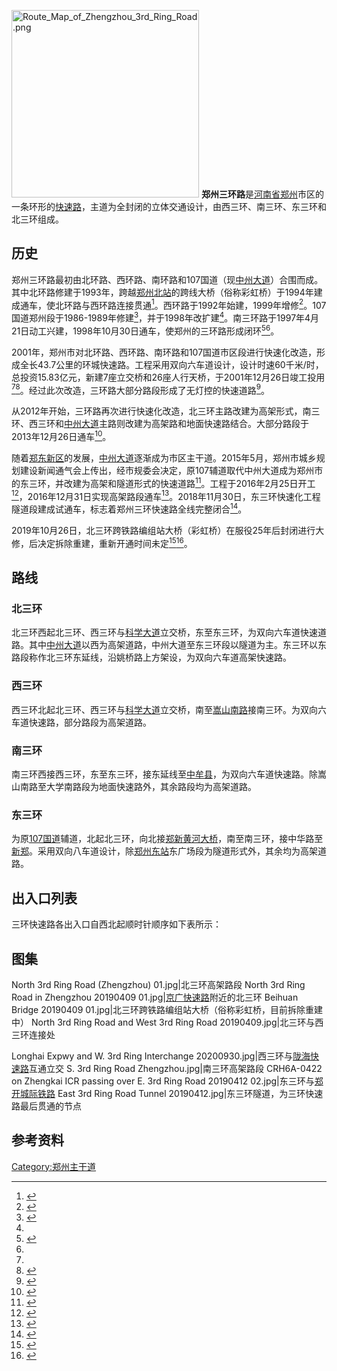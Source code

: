 [[File:Route_Map_of_Zhengzhou_3rd_Ring_Road.png|300px]]
'''郑州三环路'''是[[河南省|河南省]][[郑州市|郑州]]市区的一条环形的[[快速路|快速路]]，主道为全封闭的立体交通设计，由西三环、南三环、东三环和北三环组成。

== 历史 ==
郑州三环路最初由北环路、西环路、南环路和107国道（现[[中州大道|中州大道]]）合围而成。其中北环路修建于1993年，跨越[[郑州北站|郑州北站]]的跨线大桥（俗称彩虹桥）于1994年建成通车，使北环路与西环路连接贯通<ref name=zzsz1>{{cite book |author1=郑州市地方志编纂委员会 |title=郑州市志（1991-2000） |publisher=中州古籍出版社 |location=郑州 |accessdate=2019-11-01}}</ref>。西环路于1992年始建，1999年增修<ref name=zzdcd>{{cite book |author1=《郑州大辞典》编纂委员会 |title=郑州大辞典 |publisher=中州古籍出版社 |location=郑州 |accessdate=2019-11-01}}</ref>。107国道郑州段于1986-1989年修建<ref>{{cite book |author1=郑州市地方志编纂委员会 |title=郑州市志 |publisher=中州古籍出版社 |location=郑州 |accessdate=2019-11-01}}</ref>，并于1998年改扩建<ref name=zzsz1 />。南三环路于1997年4月21日动工兴建，1998年10月30日通车，使郑州的三环路形成闭环<ref>{{cite news |title=南郊飞彩练三环昨通车 |url=http://oldepaper.dahe.cn/docroot/199810/31/km03/lm01/31010102.htm |accessdate=2020-11-25 |work=大河报 |date=1998-10-31}}</ref><ref name=zzdcd />。

2001年，郑州市对北环路、西环路、南环路和107国道市区段进行快速化改造，形成全长43.7公里的环城快速路。工程采用双向六车道设计，设计时速60千米/时，总投资15.83亿元，新建7座立交桥和26座人行天桥，于2001年12月26日竣工投用<ref name=zzdcd /><ref>{{cite book |author1=郑州年鉴编纂委员会 |title=郑州年鉴（2002） |publisher=中州古籍出版社 |location=郑州 |accessdate=2019-11-01}}</ref>。经过此次改造，三环路大部分路段形成了无灯控的快速道路<ref>{{cite news |title=立交手拉手 环臂拥绿城 郑州环城快速路开通，十名建设者上台剪彩 |url=http://oldepaper.dahe.cn/papers/dhb/200112/27/26652/26654.html |accessdate=2020-11-25 |work=大河报 |date=2001-12-27}}</ref>。

从2012年开始，三环路再次进行快速化改造，北三环主路改建为高架形式，南三环、西三环和[[中州大道|中州大道]]主路则改建为高架路和地面快速路结合。大部分路段于2013年12月26日通车<ref>{{cite web|url=http://henan.sina.com.cn/city/gdyw/2013-11-21/175-32851.html|title=12月郑州三环快速路将大部通车 记者绘制交通图|publisher=新浪网|date=2013年11月21日|language=zh-hans|accessdate=2013-12-15|archive-date=2013-12-15|archive-url=https://web.archive.org/web/20131215021348/http://henan.sina.com.cn/city/gdyw/2013-11-21/175-32851.html|dead-url=no}}</ref>。

随着[[郑东新区|郑东新区]]的发展，[[中州大道|中州大道]]逐渐成为市区主干道。2015年5月，郑州市城乡规划建设新闻通气会上传出，经市规委会决定，原107辅道取代中州大道成为郑州市的东三环，并改建为高架和隧道形式的快速道路<ref>{{cite news |title=107辅道将成郑州东三环 全线采取高架+隧道 |url=http://henan.sina.com.cn/news/m/2015-05-26/detail-icczmvup2314389.shtml |accessdate=2019-11-01 |date=2015-05-26 |archive-date=2019-11-01 |archive-url=https://web.archive.org/web/20191101095313/http://henan.sina.com.cn/news/m/2015-05-26/detail-icczmvup2314389.shtml |dead-url=no }}</ref>。工程于2016年2月25日开工<ref>{{cite news |title=郑州市107辅道快速化工程PPP项目开工建设 |url=http://www.zhengzhou.gov.cn/html/www/news4/20160301/142572.html |accessdate=2019-11-01 |date=2016-03-01 |archive-url=https://web.archive.org/web/20191101152320/http://www.zhengzhou.gov.cn/html/www/news4/20160301/142572.html |archive-date=2019-11-01 |dead-url=yes }}</ref>，2016年12月31日实现高架路段通车<ref>{{cite news |title=公司投资建设的郑州市东三环（107辅道）快速化工程主线高架通车 |url=http://www.lq.powerchina.cn/s/1104-3827-9933.html |accessdate=2019-11-01 |date=2017-01-03 |archive-date=2019-11-01 |archive-url=https://web.archive.org/web/20191101152322/http://www.lq.powerchina.cn/s/1104-3827-9933.html |dead-url=no }}</ref>。2018年11月30日，东三环快速化工程隧道段建成试通车，标志着郑州三环快速路全线完整闭合<ref>{{cite news |title=郑州东三环（107辅道）快速化工程隧道段建成试通车 |url=http://henan.sina.com.cn/news/2018-12-03/detail-ihmutuec5768495.shtml |accessdate=2019-11-01 |date=2018-12-03 |archive-date=2019-11-01 |archive-url=https://web.archive.org/web/20191101152323/http://henan.sina.com.cn/news/2018-12-03/detail-ihmutuec5768495.shtml |dead-url=no }}</ref>。

2019年10月26日，北三环跨铁路编组站大桥（彩虹桥）在服役25年后封闭进行大修，后决定拆除重建，重新开通时间未定<ref>{{cite news |title=彩虹桥下周六起封闭大修 南北绕行建议走这两条路 |url=http://newpaper.dahe.cn/hnsb/html/2019-10/19/content_375897.htm |accessdate=2019-11-01 |date=2019-10-19 |archive-date=2019-11-01 |archive-url=https://web.archive.org/web/20191101152927/http://newpaper.dahe.cn/hnsb/html/2019-10/19/content_375897.htm |dead-url=no }}</ref><ref>{{cite news |title=郑州彩虹桥封闭后首个早高峰，地面一层需等两三个信号灯才能通行 |url=https://www.dahebao.cn/dahe/appweb/1460047?cid=1460047 |accessdate=2019-11-01 |date=2019-10-28 |archive-date=2019-11-01 |archive-url=https://web.archive.org/web/20191101152929/https://www.dahebao.cn/dahe/appweb/1460047%3Fcid%3D1460047 |dead-url=no }}</ref>。

== 路线 ==
=== 北三环 ===
北三环西起北三环、西三环与[[科学大道_(郑州)|科学大道]]立交桥，东至东三环，为双向六车道快速道路。其中[[中州大道|中州大道]]以西为高架道路，中州大道至东三环段以隧道为主。东三环以东路段称作北三环东延线，沿姚桥路上方架设，为双向六车道高架快速路。

=== 西三环 ===
西三环北起北三环、西三环与[[科学大道_(郑州)|科学大道]]立交桥，南至[[嵩山路|嵩山南路]]接南三环。为双向六车道快速路，部分路段为高架道路。

=== 南三环 ===
南三环西接西三环，东至东三环，接东延线至[[中牟县|中牟县]]，为双向六车道快速路。除嵩山南路至大学南路段为地面快速路外，其余路段均为高架道路。

=== 东三环 ===
为原[[107国道|107国道]]辅道，北起北三环，向北接[[郑新黄河大桥|郑新黄河大桥]]，南至南三环，接中华路至[[新郑|新郑]]。采用双向八车道设计，除[[郑州东站|郑州东站]]东广场段为隧道形式外，其余均为高架道路。

== 出入口列表 ==
三环快速路各出入口自西北起顺时针顺序如下表所示：
{{Start expwy exit box|place=1}}
{{Expwy exit group|北三环段|place=1}}
{{Expwy exit item|place=[[郑州市|郑州市]]<br />[[中原区_(郑州市)|中原区]]|type=H|name=科学大道|index=|dist start=|road connection=[[科学大道_(郑州)|科学大道]]<br>西三环北延线}}
{{Expwy exit item|place=[[郑州市|郑州市]]<br />[[惠济区|惠济区]]|place rows=3|type=E|name=电厂路|index=|dist start=|comment=只有东向出口及西向入口|highway connection=电厂路}}
{{Expwy exit item|type=H|name=京广快速路|state=D|index=|dist start=|road connection=[[京广快速路|京广快速路]]|comment=因彩虹桥改造而封闭}}
{{Expwy exit item|type=H|name=南阳路|index=|dist start=|highway connection=[[南阳路_(郑州)|南阳路]]<br>[[江山路|江山路]]}}
{{Expwy exit item|place=[[郑州市|郑州市]]<br />[[金水区|金水区]]|place rows=12|type=E|name=索凌路|index=|dist start=|comment=|highway connection=索凌路<br>丰庆路}}
{{Expwy exit item|type=H|name=文化路|index=|dist start=|comment=|highway connection=[[文化路_(郑州)|文化北路]]}}
{{Expwy exit item|type=E|name=花园路|index=|dist start=|comment=|highway connection=[[花园路_(郑州)|花园路]]<br>花园北路}}
{{Expwy exit item|type=H|name=中州大道|index=|dist start=|comment=|highway connection=[[中州大道|中州大道]]}}
{{Expwy exit item|type=H|name=龙湖中环西路|index=|dist start=|comment=|highway connection=龙湖中环西路}}
{{Expwy exit item|type=E|name=众意路|index=|dist start=|comment=只有东向出口|highway connection=众意西路<br>众意路}}
{{Expwy exit item|type=E|name=九如路|index=|dist start=|comment=只有东向出口及西向入口|highway connection=九如路}}
{{Expwy exit item|type=E|name=众意路|index=|dist start=|comment=只有东向出口|highway connection=众意西路<br>众意路}}
{{Expwy exit item|type=E|name=龙湖内环东路|index=|dist start=|comment=只有西向出口及东向入口|highway connection=龙湖内环东路}}
{{Expwy exit item|type=H|name=龙湖中环东路|index=|dist start=|comment=|highway connection=龙湖中环东路}}
{{Expwy exit item|type=E|name=龙湖外环东路|index=|dist start=|comment=|highway connection=龙湖外环东路}}
{{Expwy exit item|type=H|name=东三环|index=|dist start=|comment=|highway connection=东三环北延线<br>北三环东延线}}
{{Expwy exit group|东三环段|place=1}}
{{Expwy exit item|place=[[郑州市|郑州市]]<br />[[金水区|金水区]]|place rows=2|type=E|name=平安大道|index=|dist start=|comment=只有北向出口及南向入口|highway connection=平安大道}}
{{Expwy exit item|type=E|name=金水东路|index=|dist start=|road connection=[[金水路|金水东路]]|comment=可前往{{rint|cn|rail}} [[郑州东站|郑州东站]]（北侧落客平台）}}
{{Expwy exit item|place=[[郑州市|郑州市]]<br />[[管城回族区|管城回族区]]|place rows=4|type=E|name=商鼎路|index=|dist start=|road connection=商鼎路|comment=只有北向出口及南向入口<br>可前往{{rint|cn|rail}} [[郑州东站|郑州东站]]（南侧落客平台）}}
{{Expwy exit item|type=H|name=陇海快速路|index=|dist start=|road connection=[[陇海快速路|陇海快速路]]|comment=}}
{{Expwy exit item|type=E|name=航海东路|index=|dist start=|road connection=[[航海路|航海东路]]}}
{{Expwy exit item|type=H|name=南三环|index=|dist start=|road connection=南三环东延线<br>东三环南延线|comment=}}
{{Expwy exit group|南三环段|place=1}}
{{Expwy exit item|place=[[郑州市|郑州市]]<br />[[管城回族区|管城回族区]]|place rows=4|type=E|name=经开第五大街|index=|dist start=|road connection=经开第五大街}}
{{Expwy exit item|type=H|name=机场高速|index=|dist start=|road connection={{China Expwy Name|S1|P=Henan}}|comment={{jct|extra=airport}} [[郑州新郑国际机场|郑州新郑国际机场]]}}
{{Expwy exit item|type=H|name=中州大道|index=|dist start=|road connection=[[中州大道|中州大道]]|comment=}}
{{Expwy exit item|type=E|name=紫荆山南路|index=|dist start=|road connection=[[紫荆山路|紫荆山南路]]<br>连云路|comment=只有西向出口及东向入口}}
{{Expwy exit item|place=[[郑州市|郑州市]]<br />[[二七区|二七区]]|place rows=5|type=E|name=连云路|index=|dist start=|road connection=[[紫荆山路|紫荆山南路]]<br>连云路|comment=只有东向出口及西向入口}}
{{Expwy exit item|type=H|name=京广南路|index=|dist start=|road connection=[[京广快速路|京广快速路]]<br>[[京广路|京广南路]]|comment=}}
{{Expwy exit item|type=E|name=大学南路|index=|dist start=|road connection=[[大学路_(郑州)|大学南路]]<br>行云路}}
{{Expwy exit item|type=E|name=兴华南街|index=|dist start=|road connection=兴华南街<br>淮南路|comment=只有西向出入口}}
{{Expwy exit item|type=H|name=嵩山南路|index=|dist start=|road connection=[[嵩山路|嵩山南路]]<br>[[郑登快速路|郑登快速路]]|comment=}}
{{Expwy exit group|西三环段|place=1}}
{{Expwy exit item|place=[[郑州市|郑州市]]<br />[[二七区|二七区]]|type=E|name=工人路|index=|dist start=|road connection=工人路|comment=只有西向出入口}}
{{Expwy exit item|place=[[郑州市|郑州市]]<br />[[二七区|二七区]]/[[中原区_(郑州市)|中原区]]|type=E|name=长江西路|index=|dist start=|road connection=长江西路<br>丹青路<br>启福大道}}
{{Expwy exit item|place=[[郑州市|郑州市]]<br />[[中原区_(郑州市)|中原区]]|place rows=7|type=H|name=郑少高速|index=|dist start=|road connection=[[航海路|航海西路]]<br>{{China Expwy Name|S85|P=Henan}}|comment=}}
{{Expwy exit item|type=E|name=淮河路|index=|dist start=|road connection=[[淮河路_(郑州)|淮河西路]]|comment=只有南向出口及北向入口}}
{{Expwy exit item|type=H|name=陇海路|index=|dist start=|road connection=[[陇海快速路|陇海快速路]]|comment=}}
{{Expwy exit item|type=E|name=中原西路|index=|dist start=|road connection=[[中原路_(郑州)|中原西路]]|comment=}}
{{Expwy exit item|type=H|name=建设西路|index=|dist start=|road connection=[[建设路_(郑州)|建设西路]]|comment=}}
{{Expwy exit item|type=H|name=农业快速路|index=|dist start=|road connection=[[农业快速路|农业快速路]]|comment=}}
{{Expwy exit item|type=E|name=五龙口南路|index=|dist start=|road connection=五龙口南路|comment=}}
{{End expwy exit box|place=1}}

== 图集 ==
<gallery mode="packed">
North 3rd Ring Road (Zhengzhou) 01.jpg|北三环高架路段
North 3rd Ring Road in Zhengzhou 20190409 01.jpg|[[京广快速路|京广快速路]]附近的北三环
Beihuan Bridge 20190409 01.jpg|北三环跨铁路编组站大桥（俗称彩虹桥，目前拆除重建中）
North 3rd Ring Road and West 3rd Ring Road 20190409.jpg|北三环与西三环连接处
</gallery>
<gallery mode="packed">
Longhai Expwy and W. 3rd Ring Interchange 20200930.jpg|西三环与[[陇海快速路|陇海快速路]]互通立交
S. 3rd Ring Road Zhengzhou.jpg|南三环高架路段
CRH6A-0422 on Zhengkai ICR passing over E. 3rd Ring Road 20190412 02.jpg|东三环与[[郑开城际铁路|郑开城际铁路]]
East 3rd Ring Road Tunnel 20190412.jpg|东三环隧道，为三环快速路最后贯通的节点
</gallery>

== 参考资料 ==
{{reflist}}

{{郑州主要道路}}
[[Category:郑州主干道|Category:郑州主干道]]